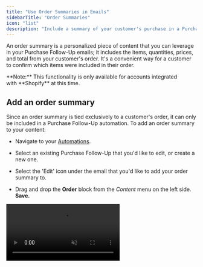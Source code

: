 ```yaml
---
title: "Use Order Summaries in Emails"
sidebarTitle: "Order Summaries"
icon: "list"
description: "Include a summary of your customer's purchase in a Purchase Follow-Up Email."
---
```


An order summary is a personalized piece of content that you can leverage in your Purchase Follow-Up emails; it includes the items, quantities, prices, and total from your customer's order. It's a convenient way for a customer to confirm which items were included in their order.

<Warning>
  **Note:** This functionality is only available for accounts integrated with **Shopify** at this time. 
</Warning>

## Add an order summary

Since an order summary is tied exclusively to a customer's order, it can only be included in a Purchase Follow-Up automation. To add an order summary to your content:

* Navigate to your [Automations](https://dashboard.privy.com/automations).

* Select an existing Purchase Follow-Up that you'd like to edit, or create a new one.

* Select the 'Edit' icon under the email that you'd like to add your order summary to.

* Drag and drop the **Order** block from the *Content* menu on the left side. **Save.**

<video autoPlay muted loop playsInline className="insert-order-summary" src="/images/content/add-order-summary.mp4" />
